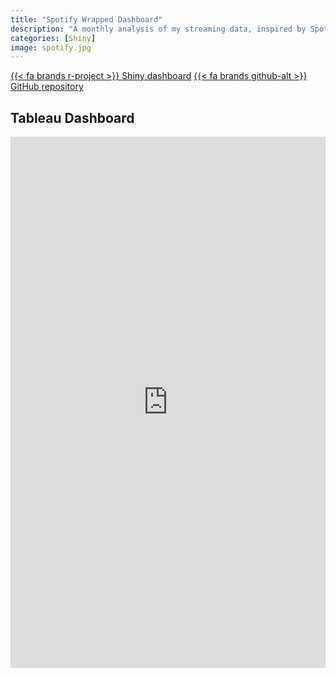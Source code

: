 ```yaml
---
title: "Spotify Wrapped Dashboard"
description: "A monthly analysis of my streaming data, inspired by Spotify’s iconic end-of-year Wrapped."
categories: [Shiny]
image: spotify.jpg
---
```

[{{< fa brands r-project >}} Shiny dashboard](https://matteo-torres.shinyapps.io/shinydashboard/){.btn target=_blank}
[{{< fa brands github-alt >}} GitHub repository](https://github.com/matteo-torres/spotify-wrapped){.btn target=_blank}

## Tableau Dashboard

<iframe 
  src="https://public.tableau.com/views/SpotifyWrapped_17565836113240/Dashboard1?:embed=y&:display_count=yes&:showVizHome=no" 
  width="100%" 
  height="850" 
  style="border:none;">
</iframe>